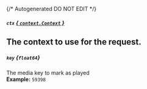{/* Autogenerated DO NOT EDIT  */}
##### `ctx` [*{ `context.Context` }*](https://pkg.go.dev/context#Context)
The context to use for the request.
---
##### `key` *{`float64`}*
The media key to mark as played
<br/>
**Example:** `59398`

